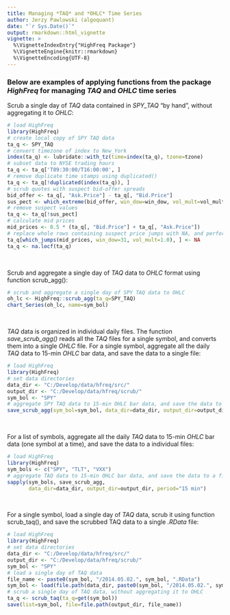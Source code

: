 ```yaml
---
title: Managing *TAQ* and *OHLC* Time Series
author: Jerzy Pawlowski (algoquant)
date: "`r Sys.Date()`"
output: rmarkdown::html_vignette
vignette: >
  %\VignetteIndexEntry{"HighFreq Package"}
  %\VignetteEngine{knitr::rmarkdown}
  %\VignetteEncoding{UTF-8}
---
```


### Below are examples of applying functions from the package *HighFreq* for managing *TAQ* and *OHLC* time series


Scrub a single day of *TAQ* data contained in *SPY_TAQ* "by hand", without aggregating it to *OHLC*:
```r
# load HighFreq
library(HighFreq)
# create local copy of SPY TAQ data
ta_q <- SPY_TAQ
# convert timezone of index to New_York
index(ta_q) <- lubridate::with_tz(time=index(ta_q), tzone=tzone)
# subset data to NYSE trading hours
ta_q <- ta_q['T09:30:00/T16:00:00', ]
# remove duplicate time stamps using duplicated()
ta_q <- ta_q[!duplicated(index(ta_q)), ]
# scrub quotes with suspect bid-offer spreads
bid_offer <- ta_q[, "Ask.Price"] - ta_q[, "Bid.Price"]
sus_pect <- which_extreme(bid_offer, win_dow=win_dow, vol_mult=vol_mult)
# remove suspect values
ta_q <- ta_q[!sus_pect]
# calculate mid prices
mid_prices <- 0.5 * (ta_q[, "Bid.Price"] + ta_q[, "Ask.Price"])
# replace whole rows containing suspect price jumps with NA, and perform locf()
ta_q[which_jumps(mid_prices, win_dow=31, vol_mult=1.0), ] <- NA
ta_q <- na.locf(ta_q)
```
<br>


Scrub and aggregate a single day of *TAQ* data to *OHLC* format using function scrub_agg():
```r
# scrub and aggregate a single day of SPY TAQ data to OHLC
oh_lc <- HighFreq::scrub_agg(ta_q=SPY_TAQ)
chart_Series(oh_lc, name=sym_bol)
```
<br>


*TAQ* data is organized in individual daily files. The function *save_scrub_agg()* reads all the *TAQ* files for a single symbol, and converts them into a single *OHLC* file. 
For a single symbol, aggregate all the daily *TAQ* data to 15-min *OHLC* bar data, and save the data to a single file:
```r
# load HighFreq
library(HighFreq)
# set data directories
data_dir <- "C:/Develop/data/hfreq/src/"
output_dir <- "C:/Develop/data/hfreq/scrub/"
sym_bol <- "SPY"
# aggregate SPY TAQ data to 15-min OHLC bar data, and save the data to a file
save_scrub_agg(sym_bol=sym_bol, data_dir=data_dir, output_dir=output_dir, period="15 min")
```
<br>


For a list of symbols, aggregate all the daily *TAQ* data to 15-min *OHLC* bar data (one symbol at a time), and save the data to a individual files:
```r
# load HighFreq
library(HighFreq)
sym_bols <- c("SPY", "TLT", "VXX")
# aggregate TAQ data to 15-min OHLC bar data, and save the data to a file
sapply(sym_bols, save_scrub_agg, 
       data_dir=data_dir, output_dir=output_dir, period="15 min")
```
<br>


For a single symbol, load a single day of *TAQ* data, scrub it using function scrub_taq(), and save the scrubbed TAQ data to a single *.RData* file:
```r
# load HighFreq
library(HighFreq)
# set data directories
data_dir <- "C:/Develop/data/hfreq/src/"
output_dir <- "C:/Develop/data/hfreq/scrub/"
sym_bol <- "SPY"
# load a single day of TAQ data
file_name <- paste0(sym_bol, "/2014.05.02.", sym_bol, ".RData")
sym_bol <- load(file.path(data_dir, paste0(sym_bol, "/2014.05.02.", sym_bol, ".RData")))
# scrub a single day of TAQ data, without aggregating it to OHLC
ta_q <- scrub_taq(ta_q=get(sym_bol))
save(list=sym_bol, file=file.path(output_dir, file_name))
```
<br>

